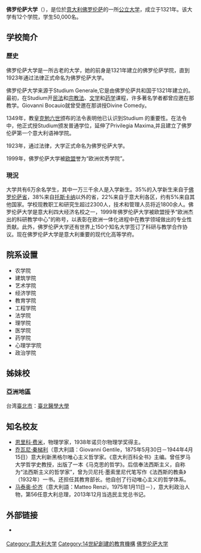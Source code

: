 {{Unreferenced|time=2021-05-26T00:10:39+00:00}}
{{Infobox University
|Name = 佛罗伦萨大学
|EnglishName = University of Florence
|SealImage =  Unifi-universita-di-firenze.jpg
|SealInfo =
|Motto 
|Established =1371年
|Type =[[公立大學|公立大學]]
|President =
|President_title_1 =
|President_1 =
|Location =[[意大利|意大利]]'''佛罗伦萨大学'''
|Student =60,000
|Undergraduate =
|Postgraduate =
|Website =http://www.unifi.it/mdswitch.html
|}}

'''佛罗伦萨大学'''（{{lang-it|Università degli Studi di Firenze}}），是位於[[意大利|意大利]][[佛罗伦萨|佛罗伦萨]]的一所[[公立大学|公立大学]]，成立于1321年。该大学有12个学院，学生50,000名。

== 学校简介 ==
=== 歷史 ===
佛罗伦萨大学是一所古老的大学，她的前身是1321年建立的佛罗伦萨学院，直到1923年通过法律正式命名为佛罗伦萨大学。

佛罗伦萨大学来源于Studium Generale,它是由佛罗伦萨共和国于1321年建立的。最初，在Studium开[[民法|民法]]和[[宗教法|宗教法]]、[[文学|文学]]和[[药学|药学]]课程，许多著名学者都曾应邀在那教学。Giovanni Bocauio就曾受邀在那讲授Divine Comedy。

1349年，教皇[[克勉六世|克勉六世]]颁布的法令表明他已认识到Studium 的重要性。在法令中，他正式授Studium颁发普通学位，延伸了Privilegia Maxima,并且建立了佛罗伦萨第一个意大利语神学院。

1923年，通过法律，大学正式命名为佛罗伦萨大学。

1999年，佛罗伦萨大学被[[欧盟|欧盟]]誉为“欧洲优秀学院”。

=== 現況 ===
大学共有6万余名学生，其中一万三千余人是入学新生。35%的入学新生来自于[[佛罗伦萨省|佛罗伦萨省]]，38%来自[[托斯卡纳|托斯卡纳]]以外的省，22%来自于意大利各区，约有5%来自其他国家。学校现教职工和研究生超过2300人，技术和管理人员将近1800余人。佛罗伦萨大学是意大利四大经济名校之一，1999年佛罗伦萨大学被欧盟授予“欧洲杰出的科研教学中心”的称号，以表彰在欧洲一体化进程中在教学领域做出的专业性贡献。此外，佛罗伦萨大学还有世界上150个知名大学签订了科研与教学合作协议。现在佛罗伦萨大学是意大利重要的现代化高等学府。

== 院系设置 ==
* 农学院
* 建筑学院
* 艺术学院
* 经济学院
* 教育学院
* 工程学院
* 法学院
* 理学院
* 医学院
* 药学院
* 心理学学院
* 政治学院

== 姊妹校 ==
=== 亞洲地區 ===
台湾[[臺北市|臺北市]]：[[臺北醫學大學|臺北醫學大學]]

== 知名校友 ==
*[[恩里科·费米|恩里科·费米]]，物理学家，1938年诺贝尔物理学奖得主。
*[[乔瓦尼·秦梯利|乔瓦尼·秦梯利]]（意大利語：Giovanni Gentile，1875年5月30日－1944年4月15日）意大利新黑格尔唯心主义哲学家。《意大利百科全书》主编。曾任罗马大学哲学史教授，出版了一本《马克思的哲学》。后信奉法西斯主义，自称为“法西斯主义的哲学家”，曾为贝尼托·墨索里尼代笔写作《法西斯的教条》（1932年）一书。还担任其教育部长。他自创了行动唯心主义的哲学体系。
*[[马泰奥·伦齐|马泰奥·伦齐]]（意大利語：Matteo Renzi，1975年1月11日－），意大利政治人物，第56任意大利总理，2013年12月当选民主党总书记。

== 外部链接 ==
{{commonscat}}
*{{official}} {{it icon}}

{{coord|display=title}}
{{意大利大学}}
{{欧洲高级工程教育和研究学校协会}}
{{Authority control}}
{{DEFAULTSORT:Florence}}
[[Category:意大利大学|Category:意大利大学]]
[[Category:14世紀創建的教育機構|Category:14世紀創建的教育機構]]
[[Category:佛罗伦萨大学|]]